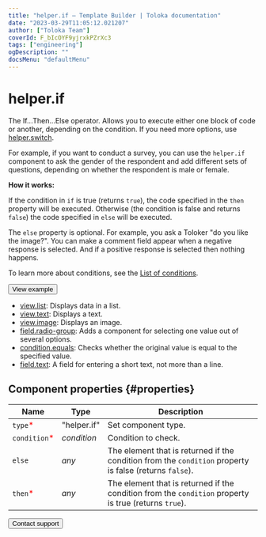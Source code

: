 ```yaml
---
title: "helper.if — Template Builder | Toloka documentation"
date: "2023-03-29T11:05:12.021207"
author: ["Toloka Team"]
coverId: F_bIcOYF9yjrxkPZrXc3
tags: ["engineering"]
ogDescription: ""
docsMenu: "defaultMenu"
---
```


# helper.if

The If...Then...Else operator. Allows you to execute either one block of code or another, depending on the condition. If you need more options, use [helper.switch](/docs/template-builder/reference/helper.switch).

For example, if you want to conduct a survey, you can use the `helper.if` component to ask the gender of the respondent and add different sets of questions, depending on whether the respondent is male or female.

**How it works:**

If the condition in `if` is true (returns `true`), the code specified in the `then` property will be executed. Otherwise (the condition is false and returns `false`) the code specified in `else` will be executed.

The `else` property is optional. For example, you ask a Toloker "do you like the image?". You can make a comment field appear when a negative response is selected. And if a positive response is selected then nothing happens.

To learn more about conditions, see the [List of conditions](/docs/template-builder/reference/conditions).

<Button themeColor="light" view="default" size="l" type="link" url="https://ya.cc/t/J3dYyctN3xPHGy">View example</Button>

<Cut title="Components used in the example">

- [view.list](/docs/template-builder/reference/view.list): Displays data in a list.
- [view.text](/docs/template-builder/reference/view.text): Displays a text.
- [view.image](/docs/template-builder/reference/view.image): Displays an image.
- [field.radio-group](/docs/template-builder/reference/field.radio-group): Adds a component for selecting one value out of several options.
- [condition.equals](/docs/template-builder/reference/condition.equals): Checks whether the original value is equal to the specified value.
- [field.text](/docs/template-builder/reference/field.text): A field for entering a short text, not more than a line.

</Cut>

## Component properties {#properties}

**Name** | **Type** | **Description**
----- | ----- | -----
`type`<span style="color: red">\*</span> | "helper.if" | Set component type.
`condition`<span style="color: red">\*</span> | _condition_ | Condition to check.
`else` | _any_ | The element that is returned if the condition from the `condition` property is false (returns `false`).
`then`<span style="color: red">\*</span> | _any_ | The element that is returned if the condition from the `condition` property is true (returns `true`).

<Button themeColor="light" view="default" size="l" type="link" url="/docs/guide/troubleshooting/support?form-source=template-builder-reference-helper-if">Contact support</Button>